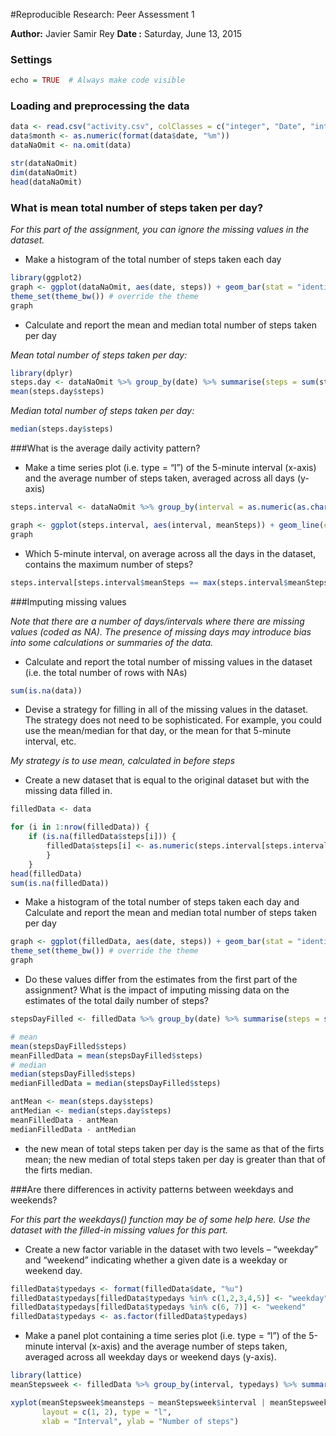 #Reproducible Research: Peer Assessment 1

**Author:** Javier Samir Rey
**Date  :** Saturday, June 13, 2015

### Settings
```r
echo = TRUE  # Always make code visible
```

### Loading and preprocessing the data
```r
data <- read.csv("activity.csv", colClasses = c("integer", "Date", "integer"))
data$month <- as.numeric(format(data$date, "%m"))
dataNaOmit <- na.omit(data)

str(dataNaOmit)
dim(dataNaOmit)
head(dataNaOmit)
```

### What is mean total number of steps taken per day?
*For this part of the assignment, you can ignore the missing values in the dataset.*

* Make a histogram of the total number of steps taken each day
```r
library(ggplot2)
graph <- ggplot(dataNaOmit, aes(date, steps)) + geom_bar(stat = "identity", colour = "Brown", fill = "orange", width = 0.7) + facet_grid(. ~ month, scales = "free") + labs(title = "Histogram of Total Number of Steps Taken Each Day", x = "Dates", y = "Total number of steps")
theme_set(theme_bw()) # override the theme 
graph
```

* Calculate and report the mean and median total number of steps taken per day

*Mean total number of steps taken per day:*
```r
library(dplyr)
steps.day <- dataNaOmit %>% group_by(date) %>% summarise(steps = sum(steps))
mean(steps.day$steps)
```
*Median total number of steps taken per day:*
```r
median(steps.day$steps)
```

###What is the average daily activity pattern?

* Make a time series plot (i.e. type = "l") of the 5-minute interval (x-axis) and the average number of steps taken, averaged across all days (y-axis)
```r
steps.interval <- dataNaOmit %>% group_by(interval = as.numeric(as.character(interval))) %>% summarise(meanSteps = mean(steps))

graph <- ggplot(steps.interval, aes(interval, meanSteps)) + geom_line(colour = "#66CC99", size = 1) + labs(title = "Time Series Plot", x = "5-Minute Intervals", y = "Average Number of Steps Taken")
graph
```

* Which 5-minute interval, on average across all the days in the dataset, contains the maximum number of steps?

```r
steps.interval[steps.interval$meanSteps == max(steps.interval$meanSteps), ]
```

###Imputing missing values

*Note that there are a number of days/intervals where there are missing values (coded as NA). The presence of missing days may introduce bias into some calculations or summaries of the data.*

* Calculate and report the total number of missing values in the dataset (i.e. the total number of rows with NAs)

```r
sum(is.na(data))
```

* Devise a strategy for filling in all of the missing values in the dataset. The strategy does not need to be sophisticated. For example, you could use the mean/median for that day, or the mean for that 5-minute interval, etc.

*My strategy is to use mean, calculated in before steps*

* Create a new dataset that is equal to the original dataset but with the missing data filled in.
```r
filledData <- data 

for (i in 1:nrow(filledData)) {
    if (is.na(filledData$steps[i])) {
        filledData$steps[i] <- as.numeric(steps.interval[steps.interval$interval == filledData$interval[i], "meanSteps"])
        }
    }
head(filledData)
sum(is.na(filledData))
```

* Make a histogram of the total number of steps taken each day and Calculate and report the mean and median total number of steps taken per day

```r
graph <- ggplot(filledData, aes(date, steps)) + geom_bar(stat = "identity", colour = "blue", fill = "green", width = 0.7) + facet_grid(. ~ month, scales = "free") + labs(title = "Histogram of Total Number of Steps Taken Each Day", x = "Dates", y = "Total number of steps")
theme_set(theme_bw()) # override the theme 
graph
```

* Do these values differ from the estimates from the first part of the assignment? What is the impact of imputing missing data on the estimates of the total daily number of steps?

```r
stepsDayFilled <- filledData %>% group_by(date) %>% summarise(steps = sum(steps))

# mean
mean(stepsDayFilled$steps)
meanFilledData = mean(stepsDayFilled$steps)
# median
median(stepsDayFilled$steps)
medianFilledData = median(stepsDayFilled$steps)

antMean <- mean(steps.day$steps)
antMedian <- median(steps.day$steps)
meanFilledData - antMean
medianFilledData - antMedian
```

* the new mean of total steps taken per day is the same as that of the firts mean; the new median of total steps taken per day is greater than that of the firts median.

###Are there differences in activity patterns between weekdays and weekends?

*For this part the weekdays() function may be of some help here. Use the dataset with the filled-in missing values for this part.*

* Create a new factor variable in the dataset with two levels -- "weekday" and "weekend" indicating whether a given date is a weekday or weekend day.

```r
filledData$typedays <- format(filledData$date, "%u")
filledData$typedays[filledData$typedays %in% c(1,2,3,4,5)] <- "weekday"
filledData$typedays[filledData$typedays %in% c(6, 7)] <- "weekend"
filledData$typedays <- as.factor(filledData$typedays)
```

* Make a panel plot containing a time series plot (i.e. type = "l") of the 5-minute interval (x-axis) and the average number of steps taken, averaged across all weekday days or weekend days (y-axis).

```r
library(lattice)
meanStepsweek <- filledData %>% group_by(interval, typedays) %>% summarise(meansteps = mean(steps))  

xyplot(meanStepsweek$meansteps ~ meanStepsweek$interval | meanStepsweek$typedays, 
       layout = c(1, 2), type = "l", 
       xlab = "Interval", ylab = "Number of steps")
```
